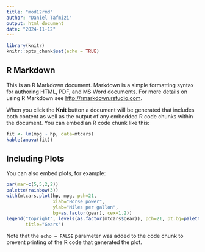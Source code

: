 ---
title: "mod12rmd"
author: "Daniel Tafmizi"
output: html_document
date: "2024-11-12"
---

```{r setup, include=FALSE}
library(knitr)
knitr::opts_chunk$set(echo = TRUE)
```

## R Markdown

This is an R Markdown document. Markdown is a simple formatting syntax for authoring HTML, PDF, and MS Word documents. For more details on using R Markdown see <http://rmarkdown.rstudio.com>.

When you click the **Knit** button a document will be generated that includes both content as well as the output of any embedded R code chunks within the document. You can embed an R code chunk like this:

```{r}
fit <- lm(mpg ~ hp, data=mtcars)
kable(anova(fit))
```

## Including Plots

You can also embed plots, for example:

```{r, dpi=400, echo=FALSE, out.width="600px"}
par(mar=c(5,5,2,2))
palette(rainbow(3))
with(mtcars,plot(hp, mpg, pch=21, 
                 xlab="Horse power",
                 ylab="Miles per gallon",
                 bg=as.factor(gear), cex=1.2))
legend("topright", levels(as.factor(mtcars$gear)), pch=21, pt.bg=palette(),
       title="Gears")
```

Note that the `echo = FALSE` parameter was added to the code chunk to prevent printing of the R code that generated the plot.
